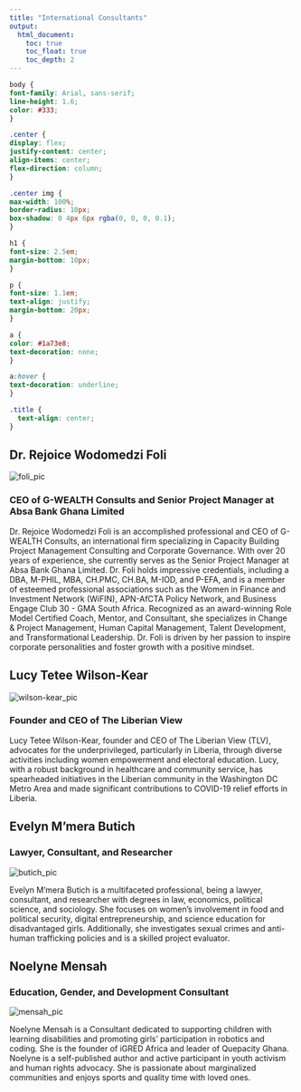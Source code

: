```yaml
---
title: "International Consultants"
output: 
  html_document:
    toc: true
    toc_float: true
    toc_depth: 2
---
```


```css
body {
font-family: Arial, sans-serif;
line-height: 1.6;
color: #333;
}

.center {
display: flex;
justify-content: center;
align-items: center;
flex-direction: column;
}

.center img {
max-width: 100%;
border-radius: 10px;
box-shadow: 0 4px 6px rgba(0, 0, 0, 0.1);
}

h1 {
font-size: 2.5em;
margin-bottom: 10px;
}

p {
font-size: 1.1em;
text-align: justify;
margin-bottom: 20px;
}

a {
color: #1a73e8;
text-decoration: none;
}

a:hover {
text-decoration: underline;
}

.title {
  text-align: center;
}

```


<div class="center">
  <h2>Dr. Rejoice Wodomedzi Foli</h2>
  <img src="pics/technical_team_pics/foli.png" alt="foli_pic">
  <h3>CEO of G-WEALTH Consults and Senior Project Manager at Absa Bank Ghana Limited</h3>
</div>

Dr. Rejoice Wodomedzi Foli is an accomplished professional and CEO of G-WEALTH Consults, an international firm specializing in Capacity Building Project Management Consulting and Corporate Governance. With over 20 years of experience, she currently serves as the Senior Project Manager at Absa Bank Ghana Limited. Dr. Foli holds impressive credentials, including a DBA, M-PHIL, MBA, CH.PMC, CH.BA, M-IOD, and P-EFA, and is a member of esteemed professional associations such as the Women in Finance and Investment Network (WiFIN), APN-AfCTA Policy Network, and Business Engage Club 30 - GMA South Africa. Recognized as an award-winning Role Model Certified Coach, Mentor, and Consultant, she specializes in Change & Project Management, Human Capital Management, Talent Development, and Transformational Leadership. Dr. Foli is driven by her passion to inspire corporate personalities and foster growth with a positive mindset.

<div class="center">
  <h2>Lucy Tetee Wilson-Kear</h2>
  <img src="pics/technical_team_pics/kear_pic.png" alt="wilson-kear_pic">
  <h3>Founder and CEO of The Liberian View</h3>
</div>

Lucy Tetee Wilson-Kear, founder and CEO of The Liberian View (TLV), advocates for the underprivileged, particularly in Liberia, through diverse activities including women empowerment and electoral education. Lucy, with a robust background in healthcare and community service, has spearheaded initiatives in the Liberian community in the Washington DC Metro Area and made significant contributions to COVID-19 relief efforts in Liberia.

<div class="center">
  <h2>Evelyn M'mera Butich</h2>
  <h3>Lawyer, Consultant, and Researcher</h3>
  <img src="pics/technical_team_pics/butich_pic.png" alt="butich_pic">
</div>

Evelyn M'mera Butich is a multifaceted professional, being a lawyer, consultant, and researcher with degrees in law, economics, political science, and sociology. She focuses on women's involvement in food and political security, digital entrepreneurship, and science education for disadvantaged girls. Additionally, she investigates sexual crimes and anti-human trafficking policies and is a skilled project evaluator.

<div class="center">
  <h2>Noelyne Mensah</h2>
  <h3>Education, Gender, and Development Consultant</h3>
  <img src="pics/technical_team_pics/mensah_pic.png" alt="mensah_pic">
</div>

Noelyne Mensah is a Consultant dedicated to supporting children with learning disabilities and promoting girls' participation in robotics and coding. She is the founder of iGRED Africa and leader of Quepacity Ghana. Noelyne is a self-published author and active participant in youth activism and human rights advocacy. She is passionate about marginalized communities and enjoys sports and quality time with loved ones.